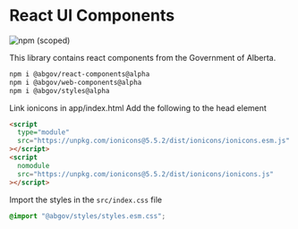 
<Meta title="Setup/React" />

# React UI Components

![npm (scoped)](https://img.shields.io/npm/v/@abgov/react-components?color=%230081a2&label=react-components&style=flat-square)

This library contains react components from the Government of Alberta.

```bash
npm i @abgov/react-components@alpha
npm i @abgov/web-components@alpha
npm i @abgov/styles@alpha
```

Link ionicons in app/index.html
Add the following to the head element

```html
<script
  type="module"
  src="https://unpkg.com/ionicons@5.5.2/dist/ionicons/ionicons.esm.js"
></script>
<script
  nomodule
  src="https://unpkg.com/ionicons@5.5.2/dist/ionicons/ionicons.js"
></script>
```

Import the styles in the `src/index.css` file

```css
@import "@abgov/styles/styles.esm.css";
```
